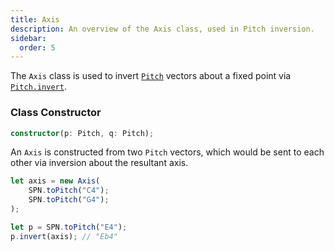 ```yaml
---
title: Axis
description: An overview of the Axis class, used in Pitch inversion.
sidebar:
  order: 5
---
```


The `Axis` class is used to invert [`Pitch`](/js/pitch) vectors about a fixed point via [`Pitch.invert`](/js/pitch/#invert).

### Class Constructor

```ts
constructor(p: Pitch, q: Pitch);
```

An `Axis` is constructed from two `Pitch` vectors, which would be sent to each other via inversion about the resultant axis.

```ts
let axis = new Axis(
    SPN.toPitch("C4");
    SPN.toPitch("G4");
);

let p = SPN.toPitch("E4");
p.invert(axis); // "Eb4"
```
